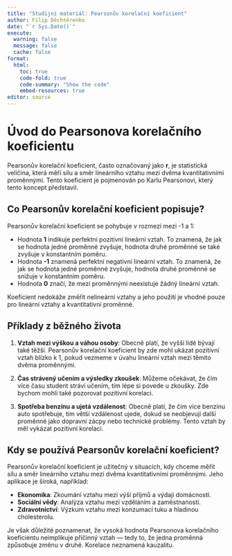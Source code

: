 ```yaml
---
title: "Studijní materiál: Pearsonův korelační koeficient"
author: Filip Děchtěrenko
date: "`r Sys.Date()`"
execute:
  warning: false
  message: false
  cache: false
format:
  html:
    toc: true
    code-fold: true
    code-summary: "Show the code"
    embed-resources: true
editor: source
---
```


# Úvod do Pearsonova korelačního koeficientu

Pearsonův korelační koeficient, často označovaný jako **r**, je statistická veličina, která měří sílu a směr lineárního vztahu mezi dvěma kvantitativními proměnnými. Tento koeficient je pojmenován po Karlu Pearsonovi, který tento koncept představil.

## Co Pearsonův korelační koeficient popisuje?

Pearsonův korelační koeficient se pohybuje v rozmezí mezi -1 a 1:

- Hodnota **1** indikuje perfektní pozitivní lineární vztah. To znamená, že jak se hodnota jedné proměnné zvyšuje, hodnota druhé proměnné se také zvyšuje v konstantním poměru.
- Hodnota **-1** znamená perfektní negativní lineární vztah. To znamená, že jak se hodnota jedné proměnné zvyšuje, hodnota druhé proměnné se snižuje v konstantním poměru.
- Hodnota **0** značí, že mezi proměnnými neexistuje žádný lineární vztah.

Koeficient nedokáže změřit nelineární vztahy a jeho použití je vhodné pouze pro lineární vztahy a kvantitativní proměnné.

## Příklady z běžného života

1. **Vztah mezi výškou a váhou osoby**: Obecně platí, že vyšší lidé bývají také těžší. Pearsonův korelační koeficient by zde mohl ukázat pozitivní vztah blízko k 1, pokud vezmeme v úvahu lineární vztah mezi těmito dvěma proměnnými.

2. **Čas strávený učením a výsledky zkoušek**: Můžeme očekávat, že čím více času student stráví učením, tím lépe si povede u zkoušky. Zde bychom mohli také pozorovat pozitivní korelaci.

3. **Spotřeba benzínu a ujetá vzdálenost**: Obecně platí, že čím více benzínu auto spotřebuje, tím větší vzdálenost ujede, dokud se neobjevují další proměnné jako dopravní zácpy nebo technické problémy. Tento vztah by měl vykázat pozitivní korelaci.

## Kdy se používá Pearsonův korelační koeficient?

Pearsonův korelační koeficient je užitečný v situacích, kdy chceme měřit sílu a směr lineárního vztahu mezi dvěma kvantitativními proměnnými. Jeho aplikace je široká, například:

- **Ekonomika**: Zkoumání vztahu mezi výší příjmů a výdaji domácností.
- **Sociální vědy**: Analýza vztahu mezi vzděláním a zaměstnaností.
- **Zdravotnictví**: Výzkum vztahu mezi konzumací tuku a hladinou cholesterolu.

Je však důležité poznamenat, že vysoká hodnota Pearsonova korelačního koeficientu neimplikuje příčinný vztah — tedy to, že jedna proměnná způsobuje změnu v druhé. Korelace neznamená kauzalitu.

